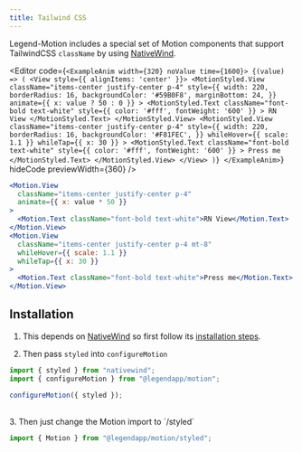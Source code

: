 ```yaml
---
title: Tailwind CSS
---
```


Legend-Motion includes a special set of Motion components that support TailwindCSS `className` by using [NativeWind](https://www.nativewind.dev).

<Editor
  code={`
<ExampleAnim width={320} noValue time={1600}>
  {(value) => (
    <View style={{ alignItems: 'center' }}>
      <MotionStyled.View
        className="items-center justify-center p-4"
        style={{
          width: 220,
          borderRadius: 16,
          backgroundColor: '#59B0F8',
          marginBottom: 24,
        }}
        animate={{ x: value ? 50 : 0 }}
      >
        <MotionStyled.Text
          className="font-bold text-white"
          style={{ color: '#fff', fontWeight: '600' }}
        >
          RN View
        </MotionStyled.Text>
      </MotionStyled.View>
      <MotionStyled.View
        className="items-center justify-center p-4"
        style={{
          width: 220,
          borderRadius: 16,
          backgroundColor: '#F81FEC',
        }}
        whileHover={{ scale: 1.1 }}
        whileTap={{ x: 30 }}
      >
        <MotionStyled.Text
          className="font-bold text-white"
          style={{ color: '#fff', fontWeight: '600' }}
        >
          Press me
        </MotionStyled.Text>
      </MotionStyled.View>
    </View>
  )}
</ExampleAnim>
  `}
  hideCode
  previewWidth={360}
/>

```jsx
<Motion.View
  className="items-center justify-center p-4"
  animate={{ x: value * 50 }}
>
  <Motion.Text className="font-bold text-white">RN View</Motion.Text>
</Motion.View>
<Motion.View
  className="items-center justify-center p-4 mt-8"
  whileHover={{ scale: 1.1 }}
  whileTap={{ x: 30 }}
>
  <Motion.Text className="font-bold text-white">Press me</Motion.Text>
</Motion.View>
```


## Installation

1. This depends on [NativeWind](https://www.nativewind.dev) so first follow its [installation steps](https://www.nativewind.dev).

2. Then pass `styled` into `configureMotion`

```js
import { styled } from "nativewind";
import { configureMotion } from "@legendapp/motion";

configureMotion({ styled });
```

<br />
3. Then just change the Motion import to `/styled`

```js
import { Motion } from "@legendapp/motion/styled";
```
